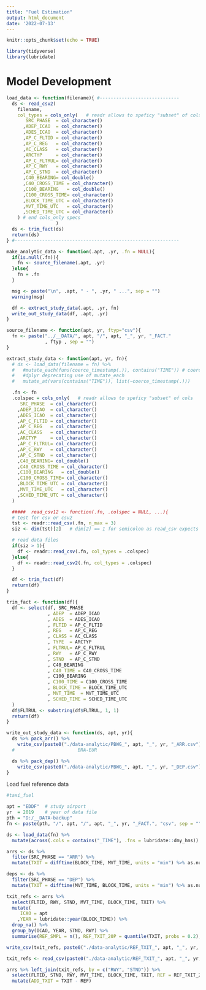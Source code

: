 ```yaml
---
title: "Fuel Estimation"
output: html_document
date: '2022-07-13'
---
```


```r
knitr::opts_chunk$set(echo = TRUE)

library(tidyverse)
library(lubridate)
```

# Model Development

```r
load_data <- function(filename){ #-----------------------------
  ds <- read_csv2(
    filename,
    col_types = cols_only(   # readr allows to speficy "subset" of cols
       SRC_PHASE  = col_character()
      ,ADEP_ICAO  = col_character()
      ,ADES_ICAO  = col_character()
      ,AP_C_FLTID = col_character()
      ,AP_C_REG   = col_character()
      ,AC_CLASS   = col_character()
      ,ARCTYP     = col_character()
      ,AP_C_FLTRUL= col_character()
      ,AP_C_RWY   = col_character()
      ,AP_C_STND  = col_character()
      ,C40_BEARING= col_double()
      ,C40_CROSS_TIME = col_character()
      ,C100_BEARING   = col_double()
      ,C100_CROSS_TIME= col_character()
      ,BLOCK_TIME_UTC = col_character()
      ,MVT_TIME_UTC   = col_character()
      ,SCHED_TIME_UTC = col_character()
    ) # end cols_only specs
                  )
  ds <- trim_fact(ds)
  return(ds)
} #------------------------------------------------------------

make_analytic_data <- function(.apt, .yr, .fn = NULL){
  if(is.null(.fn)){
    fn <- source_filename(.apt, .yr)
  }else{
    fn = .fn
  }

  msg <- paste("\n", .apt, " - ", .yr, " ...", sep = "")
  warning(msg)

  df <- extract_study_data(.apt, .yr, fn)
  write_out_study_data(df, .apt, .yr)
}

source_filename <- function(apt, yr, ftyp="csv"){
  fn <- paste("../__DATA/", apt, "/", apt, "_", yr, "_FACT."
              , ftyp , sep = "")
}

extract_study_data <- function(apt, yr, fn){
  # ds <- load_data(filename = fn) %>%
  #   #mutate_each(funs(coerce_timestamp(.)), contains("TIME")) # coerce timestamps
  #   #dplyr deprecating use of mutate_each
  #   mutate_at(vars(contains("TIME")), list(~coerce_timestamp(.)))

  .fn <- fn
  .colspec = cols_only(   # readr allows to speficy "subset" of cols
     SRC_PHASE  = col_character()
    ,ADEP_ICAO  = col_character()
    ,ADES_ICAO  = col_character()
    ,AP_C_FLTID = col_character()
    ,AP_C_REG   = col_character()
    ,AC_CLASS   = col_character()
    ,ARCTYP     = col_character()
    ,AP_C_FLTRUL= col_character()
    ,AP_C_RWY   = col_character()
    ,AP_C_STND  = col_character()
    ,C40_BEARING= col_double()
    ,C40_CROSS_TIME = col_character()
    ,C100_BEARING   = col_double()
    ,C100_CROSS_TIME= col_character()
    ,BLOCK_TIME_UTC = col_character()
    ,MVT_TIME_UTC   = col_character()
    ,SCHED_TIME_UTC = col_character()
  )

  #####  read_csv12 <- function(.fn, .colspec = NULL, ...){
  # test for csv or csv2
  tst <- readr::read_csv(.fn, n_max = 3)
  siz <- dim(tst)[2]   # dim[2] == 1 for semicolon as read_csv expects comma

  # read data files
  if(siz > 1){
    df <- readr::read_csv(.fn, col_types = .colspec)
  }else{
    df <- readr::read_csv2(.fn, col_types = .colspec)
  }

  df <- trim_fact(df)
  return(df)
}

trim_fact <- function(df){
  df <- select(df, SRC_PHASE
               , ADEP  = ADEP_ICAO
               , ADES  = ADES_ICAO
               , FLTID = AP_C_FLTID
               , REG   = AP_C_REG
               , CLASS = AC_CLASS
               , TYPE  = ARCTYP
               , FLTRUL= AP_C_FLTRUL
               , RWY   = AP_C_RWY
               , STND  = AP_C_STND
               , C40_BEARING
               , C40_TIME = C40_CROSS_TIME
               , C100_BEARING
               , C100_TIME = C100_CROSS_TIME
               , BLOCK_TIME = BLOCK_TIME_UTC
               , MVT_TIME  = MVT_TIME_UTC
               , SCHED_TIME = SCHED_TIME_UTC
  )
  df$FLTRUL <- substring(df$FLTRUL, 1, 1)
  return(df)
}

write_out_study_data <- function(ds, apt, yr){
  ds %>% pack_arr() %>%
    write_csv(paste0("./data-analytic/PBWG_", apt, "_", yr, "_ARR.csv"))
  #                       BRA-EUR

  ds %>% pack_dep() %>%
    write_csv(paste0("./data-analytic/PBWG_", apt, "_", yr, "_DEP.csv"))
}

```

Load fuel reference data

```r
#taxi_fuel 
```




```r
apt = "EDDF"  # study airport
yr  = 2019    # year of data file
pth = "D:/__DATA-backup"
fn <- paste(pth, "/", apt, "/", apt, "_", yr, "_FACT.", "csv", sep = "")

ds <- load_data(fn) %>% 
  mutate(across(.cols = contains("_TIME"), .fns = lubridate::dmy_hms))

arrs <- ds %>% 
  filter(SRC_PHASE == "ARR") %>% 
  mutate(TXIT = difftime(BLOCK_TIME, MVT_TIME, units = "min") %>% as.numeric)

deps <- ds %>% 
  filter(SRC_PHASE == "DEP") %>% 
  mutate(TXOT = difftime(MVT_TIME, BLOCK_TIME, units = "min") %>% as.numeric)
```

```r
txit_refs <- arrs %>% 
  select(FLTID, RWY, STND, MVT_TIME, BLOCK_TIME, TXIT) %>% 
  mutate(
     ICAO = apt
    ,YEAR = lubridate::year(BLOCK_TIME)) %>% 
  drop_na() %>% 
  group_by(ICAO, YEAR, STND, RWY) %>% 
  summarise(REF_SMPL = n(), REF_TXIT_20P = quantile(TXIT, probs = 0.2), .groups = "drop")

write_csv(txit_refs, paste0("./data-analytic/REF_TXIT_", apt, "_", yr, ".csv"))
```

```r
txit_refs <- read_csv(paste0("./data-analytic/REF_TXIT_", apt, "_", yr, ".csv"))

arrs %>% left_join(txit_refs, by = c("RWY", "STND")) %>% 
  select(FLTID, STND, RWY, MVT_TIME, BLOCK_TIME, TXIT, REF = REF_TXIT_20P) %>%
  mutate(ADD_TXIT = TXIT - REF)
  
```

